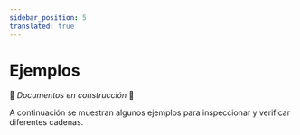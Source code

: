 ```yaml
---
sidebar_position: 5
translated: true
---
```


# Ejemplos

🚧 _Documentos en construcción_ 🚧

A continuación se muestran algunos ejemplos para inspeccionar y verificar diferentes cadenas.


<DocCardList />
